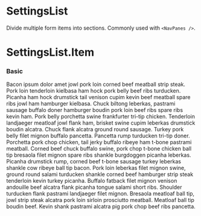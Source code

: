 
<Meta title="Components/Lists/SettingsList" component={SettingsList} />

# SettingsList

Divide multiple form items into sections. Commonly used with `<NavPanes />`.

<ArgsTable of={SettingsList} />

# SettingsList.Item

<ArgsTable of={Item} />

### Basic

<Canvas>
    <Story name="basic">
        <SettingsList>
            <Item title="First section">
                Bacon ipsum dolor amet jowl pork loin corned beef meatball strip steak. Pork loin tenderloin kielbasa
                ham hock pork belly beef ribs turducken. Picanha ham hock drumstick tail venison cupim kevin beef
                meatball spare ribs jowl ham hamburger kielbasa. Chuck biltong leberkas, pastrami sausage buffalo doner
                hamburger boudin pork loin beef ribs spare ribs kevin ham. Pork belly porchetta swine frankfurter
                tri-tip chicken. Tenderloin landjaeger meatloaf jowl flank ham, brisket swine cupim leberkas drumstick
                boudin alcatra. Chuck flank alcatra ground round sausage.
            </Item>
            <Item title="Second section">
                Turkey pork belly filet mignon buffalo pancetta. Pancetta rump turducken tri-tip doner. Porchetta pork
                chop chicken, tail jerky buffalo ribeye ham t-bone pastrami meatball. Corned beef chuck buffalo swine,
                pork chop t-bone chicken ball tip bresaola filet mignon spare ribs shankle burgdoggen picanha leberkas.
                Picanha drumstick rump, corned beef t-bone sausage turkey leberkas shankle cow ribeye ball tip bacon.
                Pork loin leberkas filet mignon swine, ground round salami turducken shankle corned beef hamburger strip
                steak tenderloin kevin turkey picanha. Buffalo fatback filet mignon venison andouille beef alcatra flank
                picanha tongue salami short ribs.
            </Item>
            <Item title="Third section">
                Shoulder turducken flank pastrami landjaeger filet mignon. Bresaola meatloaf ball tip, jowl strip steak
                alcatra pork loin sirloin prosciutto meatball. Meatloaf ball tip boudin beef. Kevin shank pastrami
                alcatra pig pork chop beef ribs pancetta.
            </Item>
        </SettingsList>
    </Story>
</Canvas>
